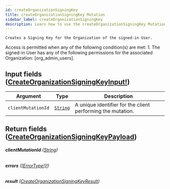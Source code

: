 ```yaml
---
id: createOrganizationSigningKey
title: createOrganizationSigningKey Mutation
sidebar_label: createOrganizationSigningKey
description: Learn how to use the createOrganizationSigningKey Mutation for Builder's API.
---
```


    Creates a Signing Key for the Organization of the signed-in User.

Access is permitted when any of the following condition(s) are met: 1. The signed-in User has any of the following permissions for the associated Organization: [org_admin_users].

## Input fields ([CreateOrganizationSigningKeyInput!](/composer/builder/api/schema/input_object/CreateOrganizationSigningKeyInput.mdx))

| Argument           | Type                                     | Description                                                 |
| ------------------ | ---------------------------------------- | ----------------------------------------------------------- |
| `clientMutationId` | [`String`](/composer/builder/api/schema/scalar/String.mdx) | A unique identifier for the client performing the mutation. |

## Return fields ([CreateOrganizationSigningKeyPayload](/composer/builder/api/schema/object/CreateOrganizationSigningKeyPayload.mdx))

###### <b>clientMutationId</b> ([String](/composer/builder/api/schema/scalar/String.mdx))

###### <b>errors</b> ([[ErrorType!]!](/composer/builder/api/schema/object/ErrorType.mdx))

###### <b>result</b> ([CreateOrganizationSigningKeyResult](/composer/builder/api/schema/object/CreateOrganizationSigningKeyResult.mdx))
